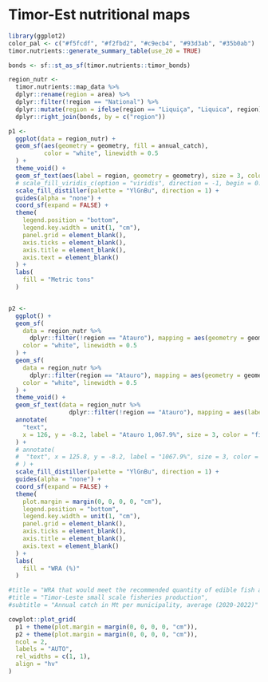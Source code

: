 # Timor-Est nutritional maps {#highlight}


```r
library(ggplot2)
color_pal <- c("#f5fcdf", "#f2fbd2", "#c9ecb4", "#93d3ab", "#35b0ab")
timor.nutrients::generate_summary_table(use_20 = TRUE)
```


```r
bonds <- sf::st_as_sf(timor.nutrients::timor_bonds)

region_nutr <-
  timor.nutrients::map_data %>%
  dplyr::rename(region = area) %>%
  dplyr::filter(!region == "National") %>%
  dplyr::mutate(region = ifelse(region == "Liquiça", "Liquica", region)) %>%
  dplyr::right_join(bonds, by = c("region"))

p1 <- 
  ggplot(data = region_nutr) +
  geom_sf(aes(geometry = geometry, fill = annual_catch),
          color = "white", linewidth = 0.5
  ) +
  theme_void() +
  geom_sf_text(aes(label = region, geometry = geometry), size = 3, color = "grey50", fontface = "bold") +
  # scale_fill_viridis_c(option = "viridis", direction = -1, begin = 0.3, end = 1, alpha = 0.7) +
  scale_fill_distiller(palette = "YlGnBu", direction = 1) +
  guides(alpha = "none") +
  coord_sf(expand = FALSE) +
  theme(
    legend.position = "bottom",
    legend.key.width = unit(1, "cm"),
    panel.grid = element_blank(),
    axis.ticks = element_blank(),
    axis.title = element_blank(),
    axis.text = element_blank()
  ) +
  labs(
    fill = "Metric tons"
  )


p2 <- 
  ggplot() +
  geom_sf(
    data = region_nutr %>%
      dplyr::filter(!region == "Atauro"), mapping = aes(geometry = geometry, fill = WRA),
    color = "white", linewidth = 0.5
  ) +
  geom_sf(
    data = region_nutr %>%
      dplyr::filter(region == "Atauro"), mapping = aes(geometry = geometry), fill = "firebrick",
    color = "white", linewidth = 0.5
  ) +
  theme_void() +
  geom_sf_text(data = region_nutr %>%
                 dplyr::filter(!region == "Atauro"), mapping = aes(label = region, geometry = geometry), size = 3, color = "grey50", fontface = "bold") +
  annotate(
    "text",
    x = 126, y = -8.2, label = "Atauro 1,067.9%", size = 3, color = "firebrick", fontface = "bold"
  ) +
  # annotate(
  #  "text", x = 125.8, y = -8.2, label = "1067.9%", size = 3, color = "firebrick", fontface = "bold"
  # ) +
  scale_fill_distiller(palette = "YlGnBu", direction = 1) +
  guides(alpha = "none") +
  coord_sf(expand = FALSE) +
  theme(
    plot.margin = margin(0, 0, 0, 0, "cm"),
    legend.position = "bottom",
    legend.key.width = unit(1, "cm"),
    panel.grid = element_blank(),
    axis.ticks = element_blank(),
    axis.title = element_blank(),
    axis.text = element_blank()
  ) +
  labs(
    fill = "WRA (%)"
  )

#title = "WRA that would meet the recommended quantity of edible fish annually,\nfrom marine catches by municipality"
#title = "Timor-Leste small scale fisheries production",
#subtitle = "Annual catch in Mt per municipality, average (2020-2022)"

cowplot::plot_grid(
  p1 + theme(plot.margin = margin(0, 0, 0, 0, "cm")), 
  p2 + theme(plot.margin = margin(0, 0, 0, 0, "cm")), 
  ncol = 2, 
  labels = "AUTO", 
  rel_widths = c(1, 1), 
  align = "hv"
)
```
